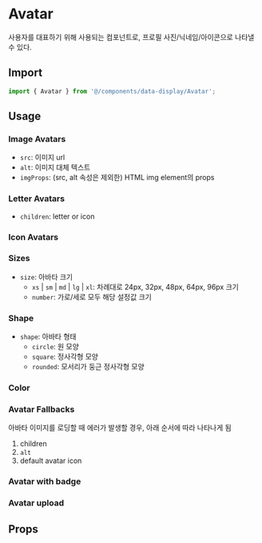 
<Meta of={AvatarStories} />

# Avatar

사용자를 대표하기 위해 사용되는 컴포넌트로, 프로필 사진/닉네임/아이콘으로 나타낼 수 있다.

## Import

```js
import { Avatar } from '@/components/data-display/Avatar';
```

## Usage

### Image Avatars

- `src`: 이미지 url
- `alt`: 이미지 대체 텍스트
- `imgProps`: (src, alt 속성은 제외한) HTML img element의 props

<Canvas of={AvatarStories.ImageAvatars} />

### Letter Avatars

- `children`: letter or icon

<Canvas of={AvatarStories.LetterAvatars} />

### Icon Avatars

<Canvas of={AvatarStories.IconAvatars} />

### Sizes

- `size`: 아바타 크기
  - `xs` | `sm` | `md` | `lg` | `xl`: 차례대로 24px, 32px, 48px, 64px, 96px 크기
  - `number`: 가로/세로 모두 해당 설정값 크기

<Canvas of={AvatarStories.Sizes} />

### Shape

- `shape`: 아바타 형태
  - `circle`: 원 모양
  - `square`: 정사각형 모양
  - `rounded`: 모서리가 둥근 정사각형 모양

<Canvas of={AvatarStories.Shape} />

### Color

<Canvas of={AvatarStories.Color} />

### Avatar Fallbacks

아바타 이미지를 로딩할 때 에러가 발생할 경우, 아래 순서에 따라 나타나게 됨

1. children
2. `alt`
3. default avatar icon

<Canvas of={AvatarStories.AvatarFallbacks} />

### Avatar with badge

<Canvas of={AvatarStories.AvatarWithBadge} />

### Avatar upload

<Canvas of={AvatarStories.AvatarUpload} />

## Props

<ArgTypes of={AvatarStories} sort="alpha" />
